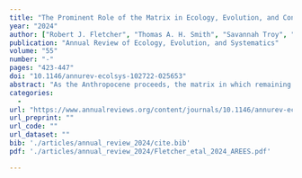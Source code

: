 ```yaml
---
title: "The Prominent Role of the Matrix in Ecology, Evolution, and Conservation"
year: "2024"
author: ["Robert J. Fletcher", "Thomas A. H. Smith", "Savannah Troy", "Nicholas Kortessis", "Edgar C. Turner", "Emilio M. Bruna", "Robert D. Holt"]
publication: "Annual Review of Ecology, Evolution, and Systematics"
volume: "55"
number: "-"
pages: "423-447"
doi: "10.1146/annurev-ecolsys-102722-025653"
abstract: "As the Anthropocene proceeds, the matrix in which remaining habitats are embedded is an increasingly dominant component of altered landscapes. The matrix appears to have diverse and far-reaching effects, yet our understanding of the causes and consequences of these effects remains limited. We first synthesize the broad range of perspectives on the matrix, provide a generalized framing that captures these perspectives, and propose hypotheses for how and why the matrix matters for ecological and evolutionary processes. We then summarize evidence for these hypotheses from experiments in which the matrix was manipulated. Nearly all experiments revealed matrix effects, including changes in local spillover, individual movement and dispersal, and use of resources in the matrix. Finally, we discuss how the matrix has been, and should be, incorporated into conservation and management and suggest future issues to advance research on and applications of the matrix in ecology, evolution, and conservation."
categories: 
  - 
url: "https://www.annualreviews.org/content/journals/10.1146/annurev-ecolsys-102722-025653"
url_preprint: ""
url_code: ""
url_dataset: ""
bib: './articles/annual_review_2024/cite.bib'
pdf: './articles/annual_review_2024/Fletcher_etal_2024_AREES.pdf'

---
```

